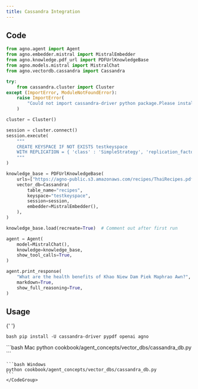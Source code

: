 ```yaml
---
title: Cassandra Integration
---
```


## Code

```python cookbook/agent_concepts/vector_dbs/cassandra_db.py
from agno.agent import Agent
from agno.embedder.mistral import MistralEmbedder
from agno.knowledge.pdf_url import PDFUrlKnowledgeBase
from agno.models.mistral import MistralChat
from agno.vectordb.cassandra import Cassandra

try:
    from cassandra.cluster import Cluster
except (ImportError, ModuleNotFoundError):
    raise ImportError(
        "Could not import cassandra-driver python package.Please install it with pip install cassandra-driver."
    )

cluster = Cluster()

session = cluster.connect()
session.execute(
    """
    CREATE KEYSPACE IF NOT EXISTS testkeyspace
    WITH REPLICATION = { 'class' : 'SimpleStrategy', 'replication_factor' : 1 }
    """
)

knowledge_base = PDFUrlKnowledgeBase(
    urls=["https://agno-public.s3.amazonaws.com/recipes/ThaiRecipes.pdf"],
    vector_db=Cassandra(
        table_name="recipes",
        keyspace="testkeyspace",
        session=session,
        embedder=MistralEmbedder(),
    ),
)

knowledge_base.load(recreate=True)  # Comment out after first run

agent = Agent(
    model=MistralChat(),
    knowledge=knowledge_base,
    show_tool_calls=True,
)

agent.print_response(
    "What are the health benefits of Khao Niew Dam Piek Maphrao Awn?",
    markdown=True,
    show_full_reasoning=True,
)
```

## Usage

<Steps>
  <Snippet file="create-venv-step.mdx" />

{' '}

<Step title="Install libraries">```bash pip install -U cassandra-driver pypdf openai agno ```</Step>

  <Step title="Run Agent">
    <CodeGroup>
    ```bash Mac
    python cookbook/agent_concepts/vector_dbs/cassandra_db.py
    ```

    ```bash Windows
    python cookbook/agent_concepts/vector_dbs/cassandra_db.py
    ```
    </CodeGroup>

  </Step>
</Steps>
